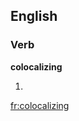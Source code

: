 ==English==

===Verb===
'''colocalizing'''

# {{present participle of|[[colocalize]]}}

[[fr:colocalizing]]